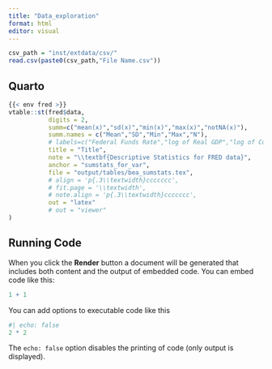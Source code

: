 ```yaml
---
title: "Data_exploration"
format: html
editor: visual
---
```


```r
csv_path = "inst/extdata/csv/"
read.csv(paste0(csv_path,"File Name.csv"))
```

## Quarto

```r

  
{{< env fred >}}
vtable::st(fred$data,
           digits = 2,
           summ=c("mean(x)","sd(x)","min(x)","max(x)","notNA(x)"),
           summ.names = c("Mean","SD","Min","Max","N"),
           # labels=c("Federal Funds Rate","log of Real GDP","log of Core PCE Deflator"),
           title = "Title",
           note = "\\textbf{Descriptive Statistics for FRED data}",
           anchor = "sumstats_for_var",
           file = "output/tables/bea_sumstats.tex",
           # align = 'p{.3\\textwidth}ccccccc',
           # fit.page = '\\textwidth',
           # note.align = 'p{.3\\textwidth}ccccccc',
           out = "latex"
           # out = "viewer"
)
```

## Running Code

When you click the **Render** button a document will be generated that includes both content and the output of embedded code. You can embed code like this:

```r
1 + 1
```

You can add options to executable code like this

```r
#| echo: false
2 * 2
```

The `echo: false` option disables the printing of code (only output is displayed).
